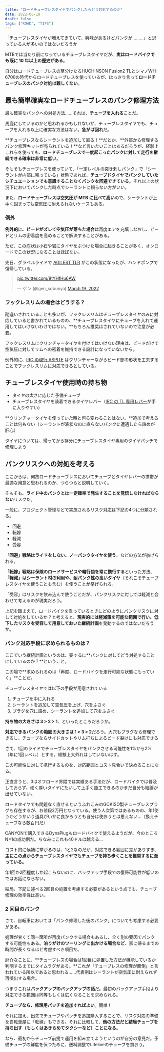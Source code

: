 ```yaml
---
title: "ロードチューブレスタイヤでパンクしたらどう対処するのか"
date: 2022-06-18
draft: false
tags: ["ROAD", "TIPS"]
---
```


「チューブレスタイヤが増えてきていて、興味があるけどパンクが………」と思っている人が多いのではないだろうか

MTBでは当たり前になっているチューブレスタイヤだが、**実はロードバイクでも既に 10 年以上の歴史がある**。

自分はロードチューブレスの草分けたるHUCHINSON Fusion2 TLとシマノWH-6700の時代からロードチューブレスを使っているが、はっきり言って**ロードチューブレスのパンク対処は難しくない**。

<LinkBox
  url="https://store.shopping.yahoo.co.jp/cycle-yoshida/00640458.html?nocache=1"
  linkUrl="https://ck.jp.ap.valuecommerce.com/servlet/referral?sid=3171302&pid=887657037&vc_url=https%3A%2F%2Fstore.shopping.yahoo.co.jp%2Fcycle-yoshida%2F00640458.html"
/>

## 最も簡単確実なロードチューブレスのパンク修理方法

最も確実なパンクへの対処方法……それは、**チューブを入れる**ことだ。

馬鹿にしているのかと思われるかもしれないが、チューブレスタイヤでも、チューブを入れる以上に確実な方法はない。**急がば回れ**だ。

**チューブレスならシーラントを追加して直る！**だとか、**外部から修理するパンク修理キットが売られている！**など言いたいことはあるだろうが、経験上これらを使っても、**ロードチューブレスで一度起こったパンクに対して走行を継続できる確率は非常に低い**。

そもそもチューブレスを使っていて、「一定レベルの突き刺しパンク」で「シーラントが内部に残っている」状態であれば、**チューブドタイヤでパンクしていたシチュエーションでも意識することなくパンクを回避できている**。それ以上の状況下においてパンクした時点でシーラントに頼らない方がいい。

また、**ロードチューブレスは空気圧が MTB に比べて高い**ので、シーラントが上手く固まっても空気圧に耐えられないケースもある。

### 例外

**例外的に、ビードがズレて空気圧が落ちた場合**は再度エアを充填しなおし、ビードとリムの密着度を高めることで解決することがある。

ただ、この症状は小石や岩にタイヤをぶつけた場合に起きることが多く、オンロードでこの状況になることはほぼない。

先日、グラベルライドで [AGILEST TLR](https://store.shopping.yahoo.co.jp/worldcycle/PAN-Q-F730TR-AG-B.html) がこの状態になったが、ハンドポンプで復帰している。

<blockquote class="twitter-tweet">
  <p lang="und" dir="ltr">
    <a href="https://t.co/8tYHfHu6AW">pic.twitter.com/8tYHfHu6AW</a>
  </p>
  &mdash; ゲン (@gen_sobunya) <a href="https://twitter.com/gen_sobunya/status/1505328327833550850?ref_src=twsrc%5Etfw">March 19, 2022</a>
</blockquote>

### フックレスリムの場合はどうする？

勘違いされていることも多いが、フックレスリムはチューブレスタイヤのみに対応していると書かれているものの、**チューブレスタイヤにチューブを入れて運用してはいけないわけではない。**もちろん推奨はされていないので注意が必要。

フックレスリムにクリンチャータイヤを付けてはいけない理由は、ビードだけで空気圧に対してリムへの密着を維持できる設計になっていないから。

例外的に、[IRC の現行 ASPITE](https://ck.jp.ap.valuecommerce.com/servlet/referral?sid=3171302&pid=887657037&vc_url=https%3A%2F%2Fstore.shopping.yahoo.co.jp%2Fworldcycle%2Firc-q-190167.html) はクリンチャーながらビード部の形状を工夫することでフックレスリムに対応できるとしている。

## チューブレスタイヤ使用時の持ち物

- タイヤの太さに応じた予備チューブ
- チューブレスタイヤを装着できるタイヤレバー（[IRC の TL 専用レバー](https://amzn.to/3tIWkHA)が手に入りやすい）

**クリンチャータイヤを使っていた時と何ら変わることはない。**追加で考えることは何もない（シーラントが液状なのに直らないパンクに遭遇したら諦めが肝心）

タイヤについては、帰ってから存分にチューブレスタイヤ専用のタイヤパッチで修理しよう

<LinkBox url="https://www.amazon.co.jp/dp/B075FL9MNK/" isAmazonLink />

## パンクリスクへの対処を考える

ここからは、何故ロードチューブレスにおいてチューブとタイヤレバーの携帯が最適な用意と思われるのか、つらつらと説明していく。

そもそも、**ライド中のパンクとは一定確率で発生することを覚悟しなければならない**リスクだ。

一般に、プロジェクト管理などで実施されるリスク対応は下記の4つに分類される。

- 回避
- 転嫁
- 軽減
- 受容

**「回避」戦略はライドをしない、ノーパンクタイヤを使う**、などの方法が挙げられる。

**「転嫁」戦略は保険のロードサービスや輪行袋を常に携行する**といった方法、**「軽減」はシーラント材の利用や、耐パンク性の高いタイヤ**（それこそチューブレスタイヤを使うことも含む）を使うことが挙げられる。

「受容」はリスクを飲み込んで使うことだが、パンクリスクに対しては軽減と合わせて考えるのが現実だろう。

上記を踏まえて、ロードバイクを乗っているときにどのようにパンクリスクに対して対処をしているか？と考えると、**現実的には軽減策を可能な範囲で行い、低下したリスクを受容して用意しておいた継続計画**を発動するのではないだろうか。

### パンク対応手段に求められるものは？

ここでいう継続計画というのは、要するに**パンクに対してどう対処することにしているのか？**ということ。

この場で**求められるのは「再度、ロードバイクを走行可能な状態にもっていく」**ことだ。

チューブレスタイヤでは以下の手段が用意されている

1. チューブを中に入れる
2. シーラントを追加して空気圧を上げ、穴をふさぐ
3. プラグを穴に詰め、シーラントを追加して穴をふさぐ

**持ち物の大きさは 3 > 2 > 1**、といったところだろうか。

**対応できるパンクの範囲の大きさは 1 > 3 > 2**だろう。大穴もプラグなら修理できるし、チューブならサイドカットやリム打ちによるビード裂けにも対応できる

さて、1回のライドでチューブレスタイヤをパンクさせる可能性を1%から2%（年に1回レベル）とする。経験上大外れはしていないはず。

この可能性に対して携行するものを、対応範囲とコスト見合いで決めることになる。

正直言うと、3はオフロード界隈では実績ある手法だが、ロードバイクでは普及しておらず、硬く厚いタイヤにたいして上手く施工できるのかまだ自分も結論が出せていない。

ロードタイヤでも問題なく直せるというふれこみのGOKISO製チューブレスプラグも存在するが、お値段2万円となっている。使う人次第ではあるものの、年1使うかどうかいう道具がいかに良かろうとも自分は使おうとは思えない…（換えチューブなら数百円だ）

<LinkBox url="https://www.cyclowired.jp/news/node/366651" />

CANYONで購入できるDynaPlugもロードバイクで使えるようだが、今のところN=1の成功例だ。ちなみにこれも40ドルは越える…

コスト的に候補に挙がるのは、1と2なのだが、対応できる範囲に差がありすぎ、**主にこの点からチューブレスタイヤでもチューブを持ち歩くことを推奨するに至っている。**

年1回か2回程度しか起こらないのに、バックアップ手段での復帰可能性が低いのではお話にならない。

結局、下記に述べる2回目の処置を考慮する必要があるという点でも、チューブ修理の効率性は高い。

### 2 回目のパンク

さて、自転車においては「パンク修理した後のパンク」についても考慮する必要がある。

処理が甘くて同一箇所が再度パンクする場合もあるし、全く別の要因でパンクする可能性もある。**泊りがけのツーリングに出かける場合など**、家に帰るまでの時間が長くなるほど考慮すべき項目だ。

厄介なことに、**チューブレスの場合は1回目に処置した方法が機能しているか判明するまでにタイムラグがある。**これが「チューブレスの修理が面倒」と言われている所以であると思われる……代表例はシーラントが空気圧に耐えられず再噴出する場合。

つまりこれは**バックアップのバックアップの話**だ。最初のバックアップ手段より対応できる範囲は同等もしくは広くなることを求められる。

**チューブなら、修理用パッチを追加すればよい**。簡単！

それに加え、出先でチューブやパッチを追加購入することで、リスク対応の準備を自転車屋に「転嫁」もできる。それに比較して、**他の方法だと結局チューブを持ち出す（もしくはあきらめてタクシーなど）ことになる**。

なら、最初からチューブ前提で運用を組み立てようというのが自分の意見だ。予備チューブの鮮度を保つために、送料調整でLifelineのチューブを買おう。

<LinkBox url="https://www.wiggle.jp/lifeline-%E3%83%AD%E3%83%BC%E3%83%89%E3%82%A4%E3%83%B3%E3%83%8A%E3%83%BC%E3%83%81%E3%83%A5%E3%83%BC%E3%83%96-%E3%83%AF%E3%82%A4%E3%83%89%E3%82%BF%E3%82%A4%E3%83%97-" />

